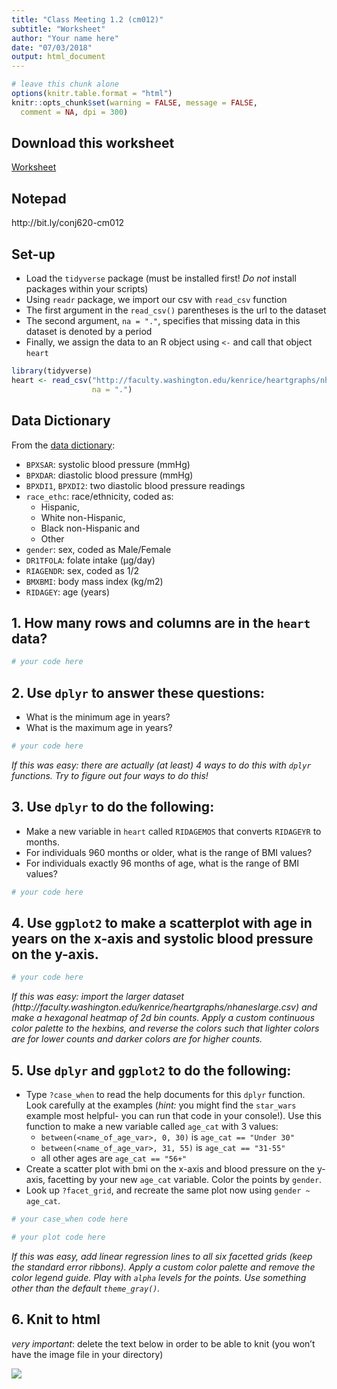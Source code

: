 ```yaml
---
title: "Class Meeting 1.2 (cm012)"
subtitle: "Worksheet"
author: "Your name here"
date: "07/03/2018"
output: html_document
---
```


```r
# leave this chunk alone
options(knitr.table.format = "html") 
knitr::opts_chunk$set(warning = FALSE, message = FALSE, 
  comment = NA, dpi = 300)
```

## Download this worksheet

<a href="https://apreshill.github.io/ohsu-basic-stats/labs/cm012-worksheet.Rmd">Worksheet</a>

## Notepad

http://bit.ly/conj620-cm012


## Set-up

- Load the `tidyverse` package (must be installed first! *Do not* install packages within your scripts)
- Using `readr` package, we import our csv with `read_csv` function
- The first argument in the `read_csv()` parentheses is the url to the dataset
- The second argument, `na = "."`, specifies that missing data in this dataset is denoted by a period
- Finally, we assign the data to an R object using `<-` and call that object `heart`

```r
library(tidyverse)
heart <- read_csv("http://faculty.washington.edu/kenrice/heartgraphs/nhanesmedium.csv", 
                  na = ".") 
```

## Data Dictionary

From the [data dictionary](http://faculty.washington.edu/kenrice/heartgraphs/):

* `BPXSAR`: systolic blood pressure (mmHg)
* `BPXDAR`: diastolic blood pressure (mmHg)
* `BPXDI1`, `BPXDI2`: two diastolic blood pressure readings
* `race_ethc`: race/ethnicity, coded as:
    - Hispanic, 
    - White non-Hispanic, 
    - Black non-Hispanic and 
    - Other
* `gender`: sex, coded as Male/Female
* `DR1TFOLA`: folate intake (μg/day)
* `RIAGENDR`: sex, coded as 1/2
* `BMXBMI`: body mass index (kg/m2)
* `RIDAGEY`: age (years)

## 1. How many rows and columns are in the `heart` data?

```r
# your code here
```


## 2. Use `dplyr` to answer these questions:
  - What is the minimum age in years?
  - What is the maximum age in years?
    
```r
# your code here
```

*If this was easy: there are actually (at least) 4 ways to do this with `dplyr` functions. Try to figure out four ways to do this!*

## 3. Use `dplyr` to do the following:
  - Make a new variable in `heart` called `RIDAGEMOS` that converts `RIDAGEYR` to months.
  - For individuals 960 months or older, what is the range of BMI values?
  - For individuals exactly 96 months of age, what is the range of BMI values?
    
```r
# your code here
```

## 4. Use `ggplot2` to make a scatterplot with age in years on the x-axis and systolic blood pressure on the y-axis.


```r
# your code here
```

*If this was easy: import the larger dataset (http://faculty.washington.edu/kenrice/heartgraphs/nhaneslarge.csv) and make a hexagonal heatmap of 2d bin counts. Apply a custom continuous color palette to the hexbins, and reverse the colors such that lighter colors are for lower counts and darker colors are for higher counts.*

## 5. Use `dplyr` and `ggplot2` to do the following:
  - Type `?case_when` to read the help documents for this `dplyr` function. Look carefully at the examples (*hint:* you might find the `star_wars` example most helpful- you can run that code in your console!). Use this function to make a new variable called `age_cat` with 3 values:
      - `between(<name_of_age_var>, 0, 30)` is `age_cat == "Under 30"`
      - `between(<name_of_age_var>, 31, 55)` is `age_cat == "31-55"`
      - all other ages are `age_cat == "56+"`
  - Create a scatter plot with bmi on the x-axis and blood pressure on the y-axis, facetting by your new `age_cat` variable. Color the points by `gender`.
  - Look up `?facet_grid`, and recreate the same plot now using `gender ~ age_cat`.
    
```r
# your case_when code here
```

```r
# your plot code here
```

*If this was easy, add linear regression lines to all six facetted grids (keep the standard error ribbons). Apply a custom color palette and remove the color legend guide. Play with `alpha` levels for the points. Use something other than the default `theme_gray()`.*

## 6. Knit to html

*very important*: delete the text below in order to be able to knit (you won't have the image file in your directory)

![](../slides/images/knit-to-html.png)


